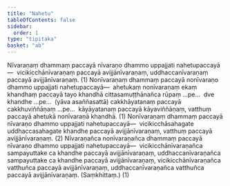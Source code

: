 ```yaml
---
title: "Nahetu"
tableOfContents: false
sidebar:
  order: 1
type: "tipitaka"
basket: "ab"
---
```



<DynamicBreadcrumb />

<Division number="16">

<Paragraph number="1925">
Nīvaraṇaṃ dhammaṃ paccayā nīvaraṇo dhammo uppajjati nahetupaccayā—  vicikicchānīvaraṇaṃ paccayā avijjānīvaraṇaṃ, uddhaccanīvaraṇaṃ paccayā avijjānīvaraṇaṃ. (1)
</Paragraph>

<Paragraph number="1926">
Nonīvaraṇaṃ dhammaṃ paccayā nonīvaraṇo dhammo uppajjati nahetupaccayā—  ahetukaṃ nonīvaraṇaṃ ekaṃ khandhaṃ paccayā tayo khandhā cittasamuṭṭhānañca rūpaṃ …pe…  dve khandhe …pe…  (yāva asaññasattā) cakkhāyatanaṃ paccayā cakkhuviññāṇaṃ …pe…  kāyāyatanaṃ paccayā kāyaviññāṇaṃ, vatthuṃ paccayā ahetukā nonīvaraṇā khandhā. (1)
</Paragraph>

<Paragraph number="1927">
Nonīvaraṇaṃ dhammaṃ paccayā nīvaraṇo dhammo uppajjati nahetupaccayā—  vicikicchāsahagate uddhaccasahagate khandhe paccayā avijjānīvaraṇaṃ, vatthuṃ paccayā avijjānīvaraṇaṃ. (2)
</Paragraph>

</Division>
<Division number="17">

<Paragraph number="1928">
Nīvaraṇañca nonīvaraṇañca dhammaṃ paccayā nīvaraṇo dhammo uppajjati nahetupaccayā—  vicikicchānīvaraṇañca sampayuttake ca khandhe paccayā avijjānīvaraṇaṃ, uddhaccanīvaraṇañca sampayuttake ca khandhe paccayā avijjānīvaraṇaṃ, vicikicchānīvaraṇañca vatthuñca paccayā avijjānīvaraṇaṃ, uddhaccanīvaraṇañca vatthuñca paccayā avijjānīvaraṇaṃ. (Saṃkhittaṃ.) (1)
</Paragraph>
</Division>